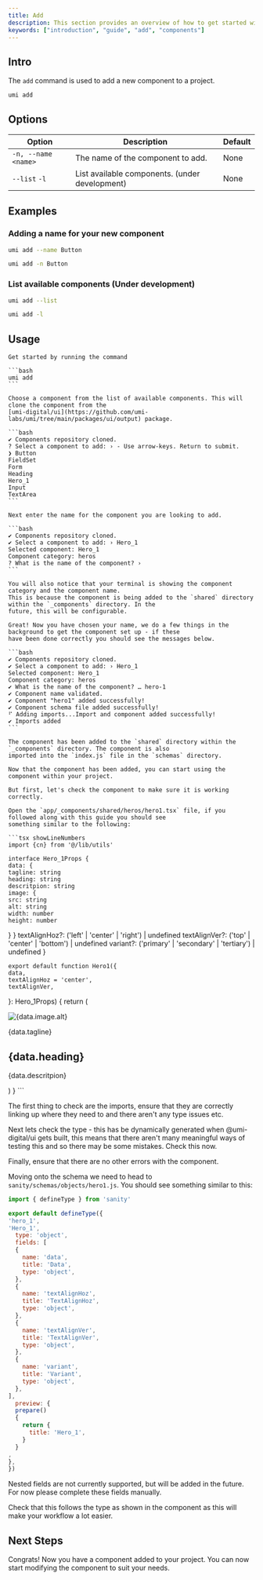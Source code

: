 ```yaml
---
title: Add
description: This section provides an overview of how to get started with the `umi add` command.
keywords: ["introduction", "guide", "add", "components"]
---
```


## Intro

The `add` command is used to add a new component to a project.

```bash copy
umi add
```

## Options

| Option | Description | Default |
| ------- | --- | --- |
| `-n, --name <name>` | The name of the component to add. | None |
| `--list` `-l` | List available components. (under development) | None |

## Examples

### Adding a name for your new component

```bash copy
umi add --name Button
```
```bash copy
umi add -n Button
```

### List available components (Under development)

```bash copy
umi add --list
```
```bash copy
umi add -l
```

## Usage

<Step>
  <StepItem title="Running The Command">

    Get started by running the command

    ```bash
    umi add
    ```

  </StepItem>
  <StepItem title="Select A Component">

    Choose a component from the list of available components. This will clone the component from the
    [umi-digital/ui](https://github.com/umi-labs/umi/tree/main/packages/ui/output) package.

    ```bash
    ✔ Components repository cloned.
    ? Select a component to add: › - Use arrow-keys. Return to submit.
    ❯ Button
    FieldSet
    Form
    Heading
    Hero_1
    Input
    TextArea
    ```

  </StepItem>
  <StepItem title="Name Your Component">

    Next enter the name for the component you are looking to add.

    ```bash
    ✔ Components repository cloned.
    ✔ Select a component to add: › Hero_1
    Selected component: Hero_1
    Component category: heros
    ? What is the name of the component? ›
    ```

    You will also notice that your terminal is showing the component category and the component name.
    This is because the component is being added to the `shared` directory within the `_components` directory. In the
    future, this will be configurable.

  </StepItem>
  <StepItem title="Scaffolding & Importing">

    Great! Now you have chosen your name, we do a few things in the background to get the component set up - if these
    have been done correctly you should see the messages below.

    ```bash
    ✔ Components repository cloned.
    ✔ Select a component to add: › Hero_1
    Selected component: Hero_1
    Component category: heros
    ✔ What is the name of the component? … hero-1
    ✔ Component name validated.
    ✔ Component "hero1" added successfully!
    ✔ Component schema file added successfully!
    ⠋ Adding imports...Import and component added successfully!
    ✔ Imports added
    ```

    The component has been added to the `shared` directory within the `_components` directory. The component is also
    imported into the `index.js` file in the `schemas` directory.

  </StepItem>
  <StepItem title="Checking the Component">

    Now that the component has been added, you can start using the component within your project.

    But first, let's check the component to make sure it is working correctly.

    Open the `app/_components/shared/heros/hero1.tsx` file, if you followed along with this guide you should see
    something similar to the following:

    ```tsx showLineNumbers
    import {cn} from '@/lib/utils'

    interface Hero_1Props {
    data: {
    tagline: string
    heading: string
    descritpion: string
    image: {
    src: string
    alt: string
    width: number
    height: number
  }
  }
    textAlignHoz?: ('left' | 'center' | 'right') | undefined
    textAlignVer?: ('top' | 'center' | 'bottom') | undefined
    variant?: ('primary' | 'secondary' | 'tertiary') | undefined
  }

    export default function Hero1({
    data,
    textAlignHoz = 'center',
    textAlignVer,
  }: Hero_1Props) {
    return (
    <section className="h-screen w-full relative flex items-center justify-center">
    <div className="absolute top-0 left-0 z-0 h-screen w-full">
    <div className="absolute top-0 left-0 z-0 h-screen w-full bg-gradient-to-b from-black/50 to-black" />
    <picture className="">
    <source srcSet={data.image.src} />
  <img
    src={data.image.src}
    alt={data.image.alt}
    width={data.image.width}
    height={data.image.height}
    className="object-cover object-center h-screen w-full"
  />
</picture>
</div>
<div
  className={cn(
    'z-10 text-white gap-4 max-w-[768px] mx-auto',
    `text-${textAlignHoz}`,
    textAlignVer,
  )}
>
  <span className="text-base font-semibold">{data.tagline}</span>
  <div className="flex flex-col items-center justify-center gap-6">
    <h1 className="text-6xl font-bold">{data.heading}</h1>
    <p className="text-lg">{data.descritpion}</p>
  </div>
</div>
</section>
)
}
```

The first thing to check are the imports, ensure that they are correctly linking up where they need to and there aren't any type issues etc.

Next lets check the type - this has be dynamically generated when @umi-digital/ui gets built, this means that there aren't many meaningful ways of testing this and so there may be some mistakes. Check this now.

Finally, ensure that there are no other errors with the component.

Moving onto the schema we need to head to `sanity/schemas/objects/hero1.js`. You should see something similar to this:

```js showLineNumbers
import { defineType } from 'sanity'

export default defineType({
'hero_1',
'Hero_1',
  type: 'object',
  fields: [
  {
    name: 'data',
    title: 'Data',
    type: 'object',
  },
  {
    name: 'textAlignHoz',
    title: 'TextAlignHoz',
    type: 'object',
  },
  {
    name: 'textAlignVer',
    title: 'TextAlignVer',
    type: 'object',
  },
  {
    name: 'variant',
    title: 'Variant',
    type: 'object',
  },
],
  preview: {
  prepare()
  {
    return {
      title: 'Hero_1',
    }
  }
,
},
})
```

<Note title="Nested Fields" type="">
  Nested fields are not currently supported, but will be added in the future. For now please complete these fields
  manually.
</Note>

Check that this follows the type as shown in the component as this will make your workflow a lot easier.

</StepItem>
</Step>

## Next Steps

Congrats! Now you have a component added to your project. You can now start modifying the component to suit your needs.
